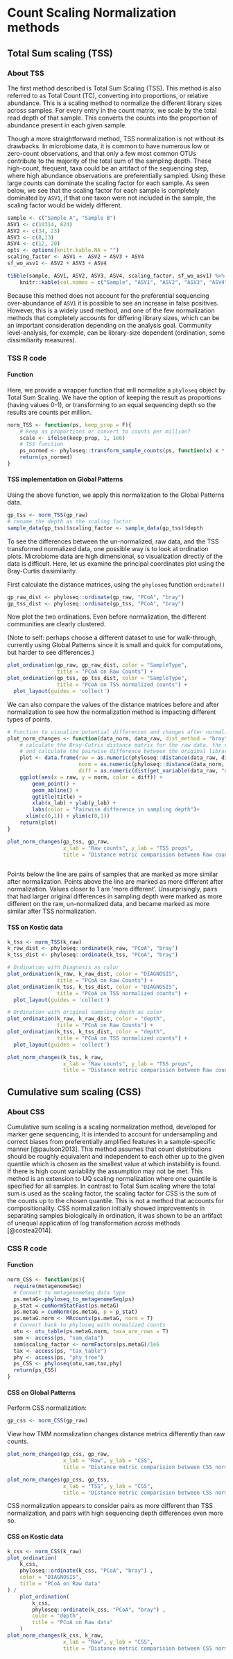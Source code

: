 # Count Scaling Normalization methods

## Total Sum scaling (TSS)

### About TSS

The first method described is Total Sum Scaling (TSS). This method is also referred to as Total Count (TC), converting into proportions, or relative abundance. This is a scaling method to normalize the different library sizes across samples. For every entry in the count matrix, we scale by the total read depth of that sample. This converts the counts into the proportion of abundance present in each given sample. 

Though a more straightforward method, TSS normalization is not without its drawbacks. In microbiome data, it is common to have numerous low or zero-count observations, and that only a few most common OTUs contribute to the majority of the total sum of the sampling depth. These high-count, frequent, taxa could be an artifact of the sequencing step, where high abundance  observations are preferentially sampled. Using these large counts can dominate the scaling factor for each sample. As seen below, we see that the scaling factor for each sample is completely dominated by `ASV1`, if that one taxon were not included in the sample, the scaling factor would be widely different.

```r
sample <- c("Sample A", "Sample B")
ASV1 <- c(10314, 824)
ASV2 <- c(34, 23)
ASV3 <- c(8,13)
ASV4 <- c(12, 20)
opts <- options(knitr.kable.NA = "")
scaling_factor <- ASV1 +  ASV2 + ASV3 + ASV4
sf_wo_asv1 <- ASV2 + ASV3 + ASV4

tibble(sample, ASV1, ASV2, ASV3, ASV4, scaling_factor, sf_wo_asv1) %>% 
    knitr::kable(col.names = c("Sample", "ASV1", "ASV2", "ASV3", "ASV4", "TSS Scaling Factor", "Scaling factor w/o ASV1"))
```

Because this method does not account for the preferential sequencing over-abundance of `ASV1` it is possible to see an increase in false positives. However, this is a widely used method, and one of the few normalization methods that completely accounts for differing library sizes, which can be an important consideration depending on the analysis goal. Community level-analysis, for example, can be library-size dependent (ordination, some dissimiliarity measures).   


### TSS R code 

#### Function 
Here, we provide a wrapper function that will normalize a `phyloseq` object by Total Sum Scaling. We have the option of keeping the result as proportions (having values 0-1), or transforming to an equal sequencing depth so the results are counts per million.

```r
norm_TSS <- function(ps, keep_prop = F){
    # keep as proportions or convert to counts per million?
    scale <- ifelse(keep_prop, 1, 1e6)
    # TSS function
    ps_normed <- phyloseq::transform_sample_counts(ps, function(x) x * scale / sum(x))
    return(ps_normed)
}
```


<!-- To perform the normalization, this method calculates scaling factors.   -->

<!-- ```{r, tss_table} -->

<!-- ``` -->



#### TSS implementation on Global Patterns

Using the above function, we apply this normalization to the Global Patterns data. 

```r
gp_tss <- norm_TSS(gp_raw)
# rename the depth as the scaling factor 
sample_data(gp_tss)$scaling_factor <- sample_data(gp_tss)$depth
```

To see the differences between the un-normalized, raw data, and the TSS transformed normalized data, one possible way is to look at ordination plots. Microbiome data are high dimensional, so visualization directly of the data is difficult. Here, let us examine the principal coordinates plot using the Bray-Curtis dissimilarity. 

First calculate the distance matrices, using the `phyloseq` function `ordinate()`

```r
gp_raw_dist <- phyloseq::ordinate(gp_raw, "PCoA", "bray")
gp_tss_dist <- phyloseq::ordinate(gp_tss, "PCoA", "bray")
```

Now plot the two ordinations. Even before normalization, the different communities are clearly clustered. 

(Note to self: perhaps choose a different dataset to use for walk-through, currently using Global Patterns since it is small and quick for computations, but harder to see differences.)

```r
plot_ordination(gp_raw, gp_raw_dist, color = "SampleType", 
                title = "PCoA on Raw Counts") + 
plot_ordination(gp_tss, gp_tss_dist, color = "SampleType", 
                title = "PCoA on TSS normalized counts") +
  plot_layout(guides = 'collect')
```


We can also compare the values of the distance matrices before and after normalization to see how the normalization method is impacting different types of points.

```r
# Function to visualize potential differences and changes after normalization methods
plot_norm_changes <- function(data_norm, data_raw, dist_method = "bray", x_lab = "raw", y_lab = "norm", title = "Plot title"){
    # calculate the Bray-Cutris distance matrix for the raw data, the normalized data, 
    # and calculate the pairwise difference between the original library sizes between samples
    plot <- data.frame(raw = as.numeric(phyloseq::distance(data_raw, dist_method, na.rm = T)), 
                       norm = as.numeric(phyloseq::distance(data_norm, dist_method, na.rm = T)), 
                       diff = as.numeric(dist(get_variable(data_raw, "depth")))) %>% 
    ggplot(aes(x = raw, y = norm, color = diff)) + 
        geom_point() + 
        geom_abline() + 
        ggtitle(title) +
        xlab(x_lab) + ylab(y_lab) +
        labs(color = "Pairwise difference in sampling depth")+
      xlim(c(0,1)) + ylim(c(0,1))
    return(plot)
}

plot_norm_changes(gp_tss, gp_raw,
                  x_lab = "Raw counts", y_lab = "TSS props", 
                  title = "Distance metric comparision between Raw counts and TSS normalized counts ")
    
```

Points below the line are pairs of samples that are marked as more similar after normalization. Points above the line are marked as more different after normalization. Values closer to 1 are 'more different'. Unsurprisingly, pairs that had larger original differences in sampling depth were marked as more different on the raw, un-normalized data, and became marked as more similar after TSS normalization. 

#### TSS on Kostic data


```r
k_tss <- norm_TSS(k_raw)
k_raw_dist <- phyloseq::ordinate(k_raw, "PCoA", "bray")
k_tss_dist <- phyloseq::ordinate(k_tss, "PCoA", "bray")

# Ordination with Diagnosis as color 
plot_ordination(k_raw, k_raw_dist, color = "DIAGNOSIS", 
                title = "PCoA on Raw Counts") + 
plot_ordination(k_tss, k_tss_dist, color = "DIAGNOSIS", 
                title = "PCoA on TSS normalized counts") +
  plot_layout(guides = 'collect')

# Ordination with original sampling depth as color
plot_ordination(k_raw, k_raw_dist, color = "depth", 
                title = "PCoA on Raw Counts") + 
plot_ordination(k_tss, k_tss_dist, color = "depth", 
                title = "PCoA on TSS normalized counts") +
  plot_layout(guides = 'collect')

plot_norm_changes(k_tss, k_raw,
                  x_lab = "Raw counts", y_lab = "TSS props", 
                  title = "Distance metric comparision between Raw counts and TSS normalized counts ")
```




<!-- ## HMP TSS -->

<!-- Normalize the HMP data by TSS  -->

<!-- ```{r, eval = F} -->
<!-- hmp_tss <- norm_TSS(hmp_raw) -->
<!-- ``` -->

<!-- Look at ordination plots  -->

<!-- ```{r, eval = F} -->
<!-- hmp_raw_ord <- phyloseq::ordinate(hmp_raw, "PCoA", "bray") -->
<!-- hmp_tss_ord <- phyloseq::ordinate(hmp_tss, "PCoA", "bray") -->
<!-- sample_variables(hmp_raw) -->
<!-- plot_ordination(hmp_raw, -->
<!--                 raw_ord, -->
<!--                 color = "sampling_depth") -->
<!-- plot_ordination(hmp_tss, -->
<!--                 hmp_tss_ord, -->
<!--                 color = "HMP_BODY_SITE") -->
<!-- ``` -->

<!-- Examine how the distance matrices change before/after normalization  -->

<!-- ```{r, eval = F} -->
<!-- plot_norm_changes(hmp_raw, hmp_tss) -->
<!-- ``` -->

<!-- (Harder to see here and takes longer since we have so much more samples. ) -->

## Cumulative sum scaling (CSS)

### About CSS

Cumulative sum scaling is a scaling normalization method, developed for marker gene sequencing, It is intended to account for undersampling and correct biases from preferentially amplified features in a sample-specific manner [@paulson2013]. This method assumes that count distributions should be roughly equivalent and independent to each other up to the given quantile which is chosen as the smallest value at which instability is found. If there is high count variability the assumption may not be met. This method is an extension to UQ scaling normalization where one quantile is specified for all samples. In contrast to Total Sum scaling where the total sum is used as the scaling factor, the scaling factor for CSS is the sum of the counts up to the chosen quantile.  This is not a method that accounts for compositionality. CSS normalization initially showed improvements in separating samples biologically in ordination, it was shown to be an artifact of unequal application of log transformation across methods [@costea2014].


### CSS R code

#### Function 

```r
norm_CSS <- function(ps){
  require(metagenomeSeq)
  # Convert to metagenomeSeq data type
  ps.metaG<-phyloseq_to_metagenomeSeq(ps)
  p_stat = cumNormStatFast(ps.metaG)
  ps.metaG = cumNorm(ps.metaG, p = p_stat)
  ps.metaG.norm <- MRcounts(ps.metaG, norm = T)
  # Convert back to phyloseq with normalized counts
  otu <- otu_table(ps.metaG.norm, taxa_are_rows = T)
  sam <- access(ps, "sam_data")
  sam$scaling_factor <- normFactors(ps.metaG)/1e6
  tax <- access(ps, "tax_table")
  phy <- access(ps, "phy_tree")
  ps_CSS <- phyloseq(otu,sam,tax,phy)
  return(ps_CSS)
}
```

#### CSS on Global Patterns 

Perform CSS normalization: 
```r
gp_css <- norm_CSS(gp_raw)
```

View how TMM normalization changes distance metrics differently than raw counts. 
```r
plot_norm_changes(gp_css, gp_raw, 
                  x_lab = "Raw", y_lab = "CSS",
                  title = "Distance metric comparision between CSS normalization and Raw counts")

plot_norm_changes(gp_css, gp_tss, 
                  x_lab = "TSS", y_lab = "CSS",
                  title = "Distance metric comparision between CSS normalization and TSS normalization")

```

CSS normalization appears to consider pairs as more different than TSS normalization, and pairs with high sequencing depth differences even more so. 

#### CSS on Kostic data

```r
k_css <- norm_CSS(k_raw)
plot_ordination(
    k_css,
    phyloseq::ordinate(k_css, "PCoA", "bray") ,
    color = "DIAGNOSIS",
    title = "PCoA on Raw data"
) /
    plot_ordination(
        k_css,
        phyloseq::ordinate(k_css, "PCoA", "bray") ,
        color = "depth",
        title = "PCoA on Raw data"
    )
plot_norm_changes(k_css, k_raw, 
                  x_lab = "Raw", y_lab = "CSS",
                  title = "Distance metric comparision between CSS normalization and Raw counts")


```


